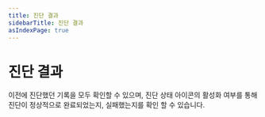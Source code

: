 ```yaml
---
title: 진단 결과
sidebarTitle: 진단 결과
asIndexPage: true
---
```


# 진단 결과

이전에 진단했던 기록을 모두 확인할 수 있으며, 진단 상태 아이콘의 활성화 여부를 통해 진단이 정상적으로 완료되었는지, 실패했는지를 확인 할 수 있습니다. <br />


<Cards>
  <Cards.Card
    title='상세 진단 결과'
    href='/CSPM/DiagnosticResults/DiagnosticResults'
  />
  <Cards.Card
    title='진단 예외 처리'
    href='/CSPM/DiagnosticResults/DiagnosticExceptions'
  />
  <Cards.Card title='월간 보고서' href='/CSPM/DiagnosticResults/month-report' />
</Cards>
